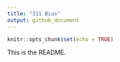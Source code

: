 ```yaml
---
title: "311 Bias"
output: github_document
---
```


```r
knitr::opts_chunk$set(echo = TRUE)
```

This is the README.
